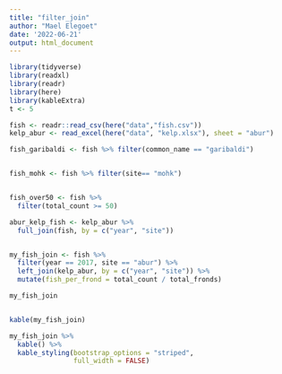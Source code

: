 ```yaml
---
title: "filter_join"
author: "Mael Elegoet"
date: '2022-06-21'
output: html_document
---
```



```r
library(tidyverse)
library(readxl)
library(readr)
library(here)
library(kableExtra)
t <- 5

```




```r
fish <- readr::read_csv(here("data","fish.csv"))
kelp_abur <- read_excel(here("data", "kelp.xlsx"), sheet = "abur")

fish_garibaldi <- fish %>% filter(common_name == "garibaldi")


fish_mohk <- fish %>% filter(site== "mohk")


fish_over50 <- fish %>% 
  filter(total_count >= 50)

abur_kelp_fish <- kelp_abur %>% 
  full_join(fish, by = c("year", "site")) 


my_fish_join <- fish %>% 
  filter(year == 2017, site == "abur") %>% 
  left_join(kelp_abur, by = c("year", "site")) %>% 
  mutate(fish_per_frond = total_count / total_fronds)

my_fish_join


kable(my_fish_join)

my_fish_join %>% 
  kable() %>% 
  kable_styling(bootstrap_options = "striped", 
                full_width = FALSE)


```




